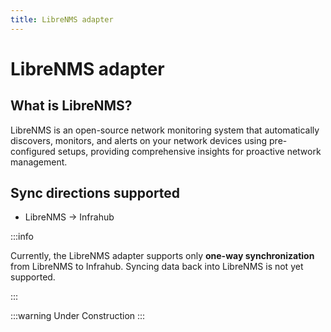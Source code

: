 ```yaml
---
title: LibreNMS adapter
---
```



<!-- vale off -->
# LibreNMS adapter

## What is LibreNMS?
<!-- vale on -->

LibreNMS is an open-source network monitoring system that automatically discovers, monitors, and alerts on your network devices using pre-configured setups, providing comprehensive insights for proactive network management.

## Sync directions supported

- LibreNMS → Infrahub

:::info

Currently, the LibreNMS adapter supports only **one-way synchronization** from LibreNMS to Infrahub.
Syncing data back into LibreNMS is not yet supported.

:::

:::warning Under Construction
:::